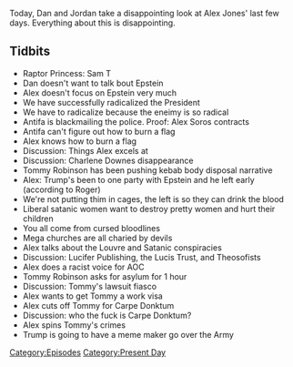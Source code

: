 {{DEFAULTSORT:
    #_EPISODE_0319:July 7-8, 2019
}}{{Episode
    | title             = July 7-8, 2019
    | caption           = Listen to this episode on [https://knowledgefight.libsyn.com/knowledge-fight-july-7-8-2019 Libsyn] [https://open.spotify.com/episode/1fnBDBBBFtPnChQbyAdc8S Spotify]
    | episodeNumber     = 319
    | length            = 01:19:39
    | airDate           = July 10, 2019
    | coverageStartDate = July 8, 2019
    | coverageEndDate   = July 9, 2019
    | episodeType       = [[:Category:Present Day|Present Day]]
    | appearance        = [[Raptor Princess: Sam T]], [[Charlene Downes]], [[Tommy Robinson]], [[Roger Stone]], [[AOC]], [[Carpe Donktum]]
    | previousEpisode   = [[318: July 5, 2019]]
    | nextEpisode       = [[320: February 21-22, 2013]]
}}

{{Stub}}

Today, Dan and Jordan take a disappointing look at Alex Jones' last few days. Everything about this is disappointing.

==Tidbits==

*Raptor Princess: Sam T
*Dan doesn't want to talk bout Epstein
*Alex doesn't focus on Epstein very much
*We have successfully radicalized the President
*We have to radicalize because the eneimy is so radical
*Antifa is blackmailing the police. Proof: Alex Soros contracts
*Antifa can't figure out how to burn a flag
*Alex knows how to burn a flag
*Discussion: Things Alex excels at
*Discussion: Charlene Downes disappearance
*Tommy Robinson  has been pushing kebab body disposal narrative
*Alex: Trump's been to one party with Epstein and he left early (according to Roger)
*We're not putting thim in cages, the left is so they can drink the blood
*Liberal satanic women want to destroy pretty women and hurt their children
*You all come from cursed bloodlines
*Mega churches are all charied by devils
*Alex talks about the Louvre and Satanic conspiracies
*Discussion: Lucifer Publishing, the Lucis Trust, and Theosofists
*Alex does a racist voice for AOC
*Tommy Robinson asks for asylum for 1 hour
*Discussion: Tommy's lawsuit fiasco
*Alex wants to get Tommy a work visa
*Alex cuts off Tommy for Carpe Donktum
*Discussion: who the fuck is Carpe Donktum?
*Alex spins Tommy's crimes
*Trump is going to have a meme maker go over the Army

[[Category:Episodes]]
[[Category:Present Day]]
